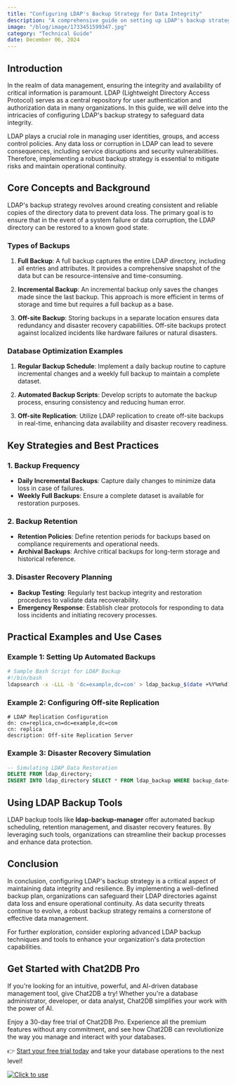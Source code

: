 ```yaml
---
title: "Configuring LDAP's Backup Strategy for Data Integrity"
description: "A comprehensive guide on setting up LDAP's backup strategy to ensure data integrity and reliability."
image: "/blog/image/1733451599347.jpg"
category: "Technical Guide"
date: December 06, 2024
---
```


## Introduction

In the realm of data management, ensuring the integrity and availability of critical information is paramount. LDAP (Lightweight Directory Access Protocol) serves as a central repository for user authentication and authorization data in many organizations. In this guide, we will delve into the intricacies of configuring LDAP's backup strategy to safeguard data integrity.

LDAP plays a crucial role in managing user identities, groups, and access control policies. Any data loss or corruption in LDAP can lead to severe consequences, including service disruptions and security vulnerabilities. Therefore, implementing a robust backup strategy is essential to mitigate risks and maintain operational continuity.

## Core Concepts and Background

LDAP's backup strategy revolves around creating consistent and reliable copies of the directory data to prevent data loss. The primary goal is to ensure that in the event of a system failure or data corruption, the LDAP directory can be restored to a known good state.

### Types of Backups

1. **Full Backup**: A full backup captures the entire LDAP directory, including all entries and attributes. It provides a comprehensive snapshot of the data but can be resource-intensive and time-consuming.

2. **Incremental Backup**: An incremental backup only saves the changes made since the last backup. This approach is more efficient in terms of storage and time but requires a full backup as a base.

3. **Off-site Backup**: Storing backups in a separate location ensures data redundancy and disaster recovery capabilities. Off-site backups protect against localized incidents like hardware failures or natural disasters.

### Database Optimization Examples

1. **Regular Backup Schedule**: Implement a daily backup routine to capture incremental changes and a weekly full backup to maintain a complete dataset.

2. **Automated Backup Scripts**: Develop scripts to automate the backup process, ensuring consistency and reducing human error.

3. **Off-site Replication**: Utilize LDAP replication to create off-site backups in real-time, enhancing data availability and disaster recovery readiness.

## Key Strategies and Best Practices

### 1. Backup Frequency

- **Daily Incremental Backups**: Capture daily changes to minimize data loss in case of failures.
- **Weekly Full Backups**: Ensure a complete dataset is available for restoration purposes.

### 2. Backup Retention

- **Retention Policies**: Define retention periods for backups based on compliance requirements and operational needs.
- **Archival Backups**: Archive critical backups for long-term storage and historical reference.

### 3. Disaster Recovery Planning

- **Backup Testing**: Regularly test backup integrity and restoration procedures to validate data recoverability.
- **Emergency Response**: Establish clear protocols for responding to data loss incidents and initiating recovery processes.

## Practical Examples and Use Cases

### Example 1: Setting Up Automated Backups

```bash
# Sample Bash Script for LDAP Backup
#!/bin/bash
ldapsearch -x -LLL -b 'dc=example,dc=com' > ldap_backup_$(date +%Y%m%d).ldif
```

### Example 2: Configuring Off-site Replication

```ldif
# LDAP Replication Configuration
dn: cn=replica,cn=dc=example,dc=com
cn: replica
description: Off-site Replication Server
```

### Example 3: Disaster Recovery Simulation

```sql
-- Simulating LDAP Data Restoration
DELETE FROM ldap_directory;
INSERT INTO ldap_directory SELECT * FROM ldap_backup WHERE backup_date='2022-01-01';
```

## Using LDAP Backup Tools

LDAP backup tools like **ldap-backup-manager** offer automated backup scheduling, retention management, and disaster recovery features. By leveraging such tools, organizations can streamline their backup processes and enhance data protection.

## Conclusion

In conclusion, configuring LDAP's backup strategy is a critical aspect of maintaining data integrity and resilience. By implementing a well-defined backup plan, organizations can safeguard their LDAP directories against data loss and ensure operational continuity. As data security threats continue to evolve, a robust backup strategy remains a cornerstone of effective data management.

For further exploration, consider exploring advanced LDAP backup techniques and tools to enhance your organization's data protection capabilities.

## Get Started with Chat2DB Pro

If you're looking for an intuitive, powerful, and AI-driven database management tool, give Chat2DB a try! Whether you're a database administrator, developer, or data analyst, Chat2DB simplifies your work with the power of AI.

Enjoy a 30-day free trial of Chat2DB Pro. Experience all the premium features without any commitment, and see how Chat2DB can revolutionize the way you manage and interact with your databases.

👉 [Start your free trial today](https://chat2db.ai/pricing) and take your database operations to the next level!


[![Click to use](/image/blog/bg/chat2db.jpg)](https://chat2db.ai)
